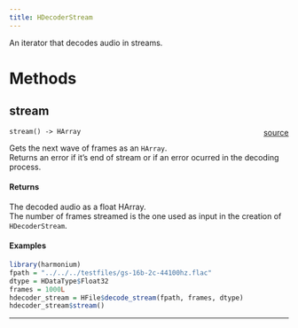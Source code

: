 ```yaml
---
title: HDecoderStream
---
```


An iterator that decodes audio in streams. \

# Methods

## stream

`stream() -> HArray` <span style="float: right;"> [source](https://github.com/daniellga/harmonium/tree/master/r-harmonium/src/rust/src/hfile.rs#L505) </span> \

Gets the next wave of frames as an `HArray`. \
Returns an error if it's end of stream or if an error ocurred in
the decoding process. \

#### Returns

The decoded audio as a float HArray. \
The number of frames streamed is the one used as input in the creation of `HDecoderStream`. \

#### Examples

```r
library(harmonium)
fpath = "../../../testfiles/gs-16b-2c-44100hz.flac"
dtype = HDataType$Float32
frames = 1000L
hdecoder_stream = HFile$decode_stream(fpath, frames, dtype)
hdecoder_stream$stream()
```

_________
